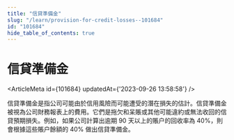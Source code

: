 ```yaml
---
title: "信貸準備金"
slug: "/learn/provision-for-credit-losses--101684"
id: "101684"
hide_table_of_contents: true
---
```



# 信貸準備金

<ArticleMeta id={101684} updatedAt={'2023-09-26 13:58:58'} />
<div className='border-solid border-b border-t-0 my-4 border-[var(--ifm-color-gray-300)]' />

信貸準備金是指公司可能由於信用風險而可能遭受的潛在損失的估計。信貸準備金被視為公司財務報表上的費用。它們是拖欠和呆賬或其他可能違約或無法收回的信貸預期損失。例如，如果公司計算出逾期 90 天以上的賬户的回收率為 40%，則會根據這些賬户餘額的 40% 做出信貸準備金。
